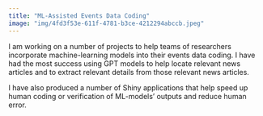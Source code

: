 ```yaml
---
title: "ML-Assisted Events Data Coding"
image: "img/4fd3f53e-611f-4781-b3ce-4212294abccb.jpeg"
---
```


I am working on a number of projects to help teams of researchers incorporate machine-learning models into their events data coding. I have had the most success using GPT models to help locate relevant news articles and to extract relevant details from those relevant news articles.

I have also produced a number of Shiny applications that help speed up human coding or verification of ML-models' outputs and reduce human error.
